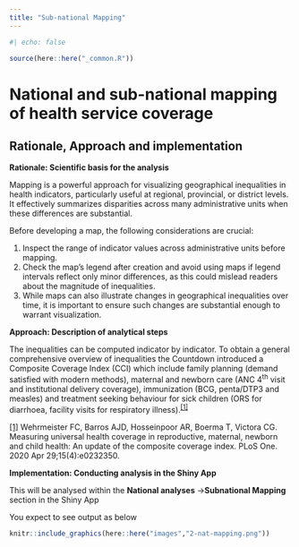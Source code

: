 ```yaml
---
title: "Sub-national Mapping"
---
```


```r
#| echo: false

source(here::here("_common.R")) 
```

# National and sub-national mapping of health service coverage

## Rationale, Approach and implementation

**Rationale: Scientific basis for the analysis**

Mapping is a powerful approach for visualizing geographical inequalities in health indicators, particularly useful at regional, provincial, or district levels. It effectively summarizes disparities across many administrative units when these differences are substantial.

Before developing a map, the following considerations are crucial:

1.  Inspect the range of indicator values across administrative units before mapping.
2.  Check the map’s legend after creation and avoid using maps if legend intervals reflect only minor differences, as this could mislead readers about the magnitude of inequalities.
3.  While maps can also illustrate changes in geographical inequalities over time, it is important to ensure such changes are substantial enough to warrant visualization.

**Approach: Description of analytical steps**

The inequalities can be computed indicator by indicator. To obtain a general comprehensive overview of inequalities the Countdown introduced a Composite Coverage Index (CCI) which include family planning (demand satisfied with modern methods), maternal and newborn care (ANC 4^th^ visit and institutional delivery coverage), immunization (BCG, penta/DTP3 and measles) and treatment seeking behaviour for sick children (ORS for diarrhoea, facility visits for respiratory illness).^[\[1\]](#_ftn1)^

[\[1\]](#_ftnref1) Wehrmeister FC, Barros AJD, Hosseinpoor AR, Boerma T, Victora CG. Measuring universal health coverage in reproductive, maternal, newborn and child health: An update of the composite coverage index. PLoS One. 2020 Apr 29;15(4):e0232350.

**Implementation: Conducting analysis in the Shiny App**

This will be analysed within the **National analyses** -\>**Subnational Mapping** section in the Shiny App

You expect to see output as below

```r
knitr::include_graphics(here::here("images","2-nat-mapping.png"))
```
